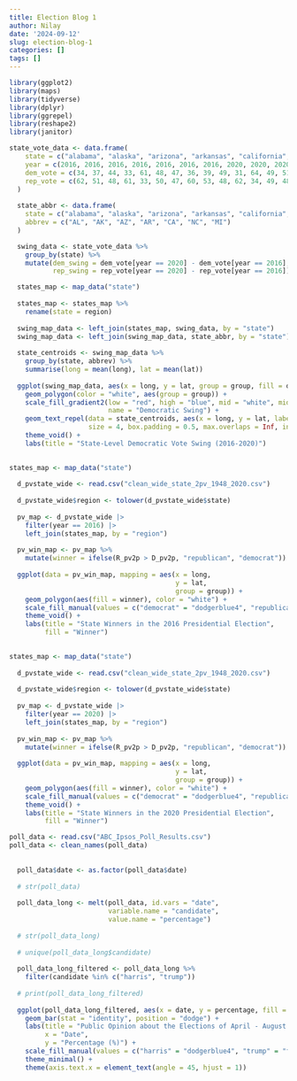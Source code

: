 ```yaml
---
title: Election Blog 1
author: Nilay
date: '2024-09-12'
slug: election-blog-1
categories: []
tags: []
---
```


```r
library(ggplot2)
library(maps)
library(tidyverse)
library(dplyr)
library(ggrepel)
library(reshape2)
library(janitor)


```





```r


state_vote_data <- data.frame(
    state = c("alabama", "alaska", "arizona", "arkansas", "california", "north carolina", "michigan"),
    year = c(2016, 2016, 2016, 2016, 2016, 2016, 2016, 2020, 2020, 2020, 2020, 2020, 2020, 2020),
    dem_vote = c(34, 37, 44, 33, 61, 48, 47, 36, 39, 49, 31, 64, 49, 51),
    rep_vote = c(62, 51, 48, 61, 33, 50, 47, 60, 53, 48, 62, 34, 49, 48)
  )
  
  state_abbr <- data.frame(
    state = c("alabama", "alaska", "arizona", "arkansas", "california", "north carolina", "michigan"),
    abbrev = c("AL", "AK", "AZ", "AR", "CA", "NC", "MI")
  )

  swing_data <- state_vote_data %>%
    group_by(state) %>%
    mutate(dem_swing = dem_vote[year == 2020] - dem_vote[year == 2016],
           rep_swing = rep_vote[year == 2020] - rep_vote[year == 2016])

  states_map <- map_data("state")
  
  states_map <- states_map %>%
    rename(state = region)
  
  swing_map_data <- left_join(states_map, swing_data, by = "state")
  swing_map_data <- left_join(swing_map_data, state_abbr, by = "state")
  
  state_centroids <- swing_map_data %>%
    group_by(state, abbrev) %>%
    summarise(long = mean(long), lat = mean(lat))
  
  ggplot(swing_map_data, aes(x = long, y = lat, group = group, fill = dem_swing)) +
    geom_polygon(color = "white", aes(group = group)) + 
    scale_fill_gradient2(low = "red", high = "blue", mid = "white", midpoint = 0,
                         name = "Democratic Swing") +
    geom_text_repel(data = state_centroids, aes(x = long, y = lat, label = abbrev),
                    size = 4, box.padding = 0.5, max.overlaps = Inf, inherit.aes = FALSE) + 
    theme_void() +
    labs(title = "State-Level Democratic Vote Swing (2016-2020)")
  

```







```r
states_map <- map_data("state")
  
  d_pvstate_wide <- read.csv("clean_wide_state_2pv_1948_2020.csv")
  
  d_pvstate_wide$region <- tolower(d_pvstate_wide$state)
  
  pv_map <- d_pvstate_wide |>
    filter(year == 2016) |>
    left_join(states_map, by = "region")
  
  pv_win_map <- pv_map %>%
    mutate(winner = ifelse(R_pv2p > D_pv2p, "republican", "democrat"))
  
  ggplot(data = pv_win_map, mapping = aes(x = long,
                                          y = lat,
                                          group = group)) +
    geom_polygon(aes(fill = winner), color = "white") +
    scale_fill_manual(values = c("democrat" = "dodgerblue4", "republican" = "firebrick")) +
    theme_void() +
    labs(title = "State Winners in the 2016 Presidential Election",
         fill = "Winner")
  


```






```r
states_map <- map_data("state")
  
  d_pvstate_wide <- read.csv("clean_wide_state_2pv_1948_2020.csv")
  
  d_pvstate_wide$region <- tolower(d_pvstate_wide$state)
  
  pv_map <- d_pvstate_wide |>
    filter(year == 2020) |>
    left_join(states_map, by = "region")
  
  pv_win_map <- pv_map %>%
    mutate(winner = ifelse(R_pv2p > D_pv2p, "republican", "democrat"))
  
  ggplot(data = pv_win_map, mapping = aes(x = long,
                                          y = lat,
                                          group = group)) +
    geom_polygon(aes(fill = winner), color = "white") +
    scale_fill_manual(values = c("democrat" = "dodgerblue4", "republican" = "firebrick")) +
    theme_void() +
    labs(title = "State Winners in the 2020 Presidential Election",
         fill = "Winner")
```



```r

poll_data <- read.csv("ABC_Ipsos_Poll_Results.csv")
poll_data <- clean_names(poll_data)
  
  
  poll_data$date <- as.factor(poll_data$date)
  
  # str(poll_data)
  
  poll_data_long <- melt(poll_data, id.vars = "date", 
                         variable.name = "candidate", 
                         value.name = "percentage")
  
  # str(poll_data_long)
  
  # unique(poll_data_long$candidate)
  
  poll_data_long_filtered <- poll_data_long %>%
    filter(candidate %in% c("harris", "trump"))
  
  # print(poll_data_long_filtered)
  
  ggplot(poll_data_long_filtered, aes(x = date, y = percentage, fill = candidate)) +
    geom_bar(stat = "identity", position = "dodge") + 
    labs(title = "Public Opinion about the Elections of April - August 2024", 
         x = "Date", 
         y = "Percentage (%)") +
    scale_fill_manual(values = c("harris" = "dodgerblue4", "trump" = "firebrick")) +
    theme_minimal() +
    theme(axis.text.x = element_text(angle = 45, hjust = 1))


```

 


